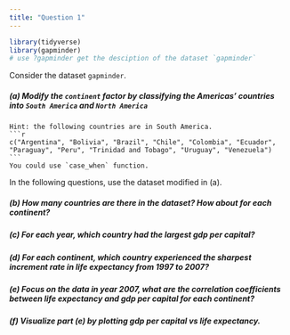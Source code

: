 ```yaml
---
title: "Question 1"
---
```


```r
library(tidyverse)
library(gapminder)
# use ?gapminder get the desciption of the dataset `gapminder`
```

Consider the dataset `gapminder`.

##### (a) Modify the `continent` factor by classifying the Americas' countries into `South America` and `North America`
    Hint: the following countries are in South America.
    ```r
    c("Argentina", "Bolivia", "Brazil", "Chile", "Colombia", "Ecuador", "Paraguay", "Peru", "Trinidad and Tobago", "Uruguay", "Venezuela")
    ```
    You could use `case_when` function.



In the following questions, use the dataset modified in (a).



##### (b) How many countries are there in the dataset? How about for each continent?


##### (c) For each year, which country had the largest gdp per capital?


##### (d) For each continent, which country experienced the sharpest increment rate in life expectancy from 1997 to 2007?



##### (e) Focus on the data in year 2007, what are the correlation coefficients between life expectancy and gdp per capital for each continent?



##### (f) Visualize part (e) by plotting gdp per capital vs life expectancy.
